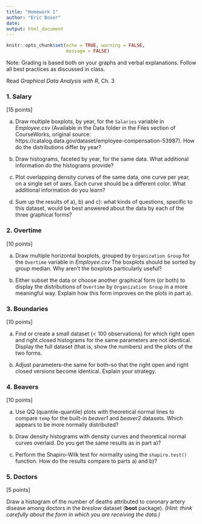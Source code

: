 ```yaml
---
title: "Homework 1"
author: "Eric Boxer"
date: 
output: html_document
---
```


```r
knitr::opts_chunk$set(echo = TRUE, warning = FALSE,
                      message = FALSE)
```

Note: Grading is based both on your graphs and verbal explanations. Follow all best practices as discussed in class.

Read *Graphical Data Analysis with R*, Ch. 3

### 1. Salary
[15 points]

a) Draw multiple boxplots, by year, for the `Salaries` variable in *Employee.csv* (Available in the Data folder in the Files section of CourseWorks, original source: https://catalog.data.gov/dataset/employee-compensation-53987). How do the distributions differ by year?

b) Draw histograms, faceted by year, for the same data. What additional information do the histograms provide?

c) Plot overlapping density curves of the same data, one curve per year, on a single set of axes. Each curve should be a different color. What additional information do you learn? 

d) Sum up the results of a), b) and c): what kinds of questions, specific to this dataset, would be best answered about the data by each of the three graphical forms?

### 2. Overtime

[10 points]

a) Draw multiple horizontal boxplots, grouped by `Organization Group` for the `Overtime` variable in  *Employee.csv* The boxplots should be sorted by group median.  Why aren't the boxplots particularly useful?

b) Either subset the data or choose another graphical form (or both) to display the distributions of `Overtime` by `Organization Group` in a more meaningful way. Explain how this form improves on the plots in part a).

### 3. Boundaries

[10 points]

a) Find or create a small dataset (< 100 observations) for which right open and right closed histograms for the same parameters are not identical. Display the full dataset (that is, show the numbers) and the plots of the two forms.

b) Adjust parameters--the same for both--so that the right open and right closed versions become identical. Explain your strategy.

### 4. Beavers

[10 points]

a) Use QQ (quantile-quantile) plots with theoretical normal lines to compare `temp` for the built-in *beaver1* and *beaver2* datasets.  Which appears to be more normally distributed?

b) Draw density histograms with density curves and theoretical normal curves overlaid. Do you get the same results as in part a)?

c) Perform the Shapiro-Wilk test for normality using the `shapiro.test()` function. How do the results compare to parts a) and b)? 


### 5. Doctors

[5 points]

Draw a histogram of the number of deaths attributed to coronary artery disease among doctors in the *breslow* dataset (**boot** package). *(Hint: think carefully about the form in which you are receiving the data.)*

